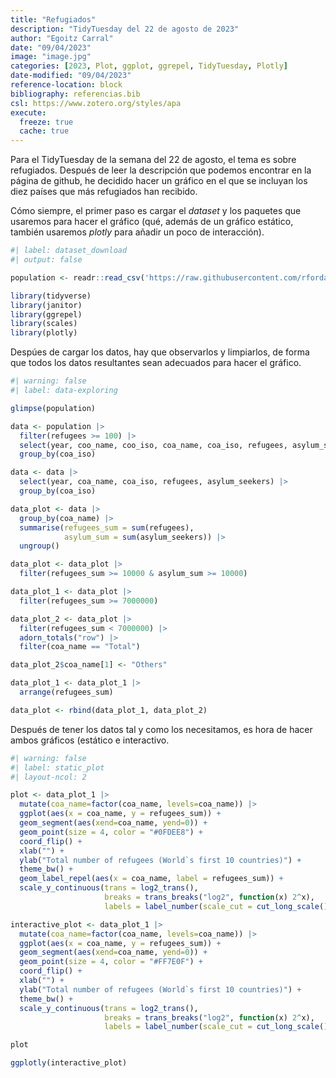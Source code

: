 ```yaml
---
title: "Refugiados"
description: "TidyTuesday del 22 de agosto de 2023"
author: "Egoitz Carral"
date: "09/04/2023"
image: "image.jpg"
categories: [2023, Plot, ggplot, ggrepel, TidyTuesday, Plotly] 
date-modified: "09/04/2023"
reference-location: block
bibliography: referencias.bib
csl: https://www.zotero.org/styles/apa
execute: 
  freeze: true
  cache: true
---
```


Para el TidyTuesday de la semana del 22 de agosto, el tema es sobre refugiados. Después de leer la descripción que podemos encontrar en la página de github, he decidido hacer un gráfico en el que se incluyan los diez países que más refugiados han recibido.

Cómo siempre, el primer paso es cargar el *dataset* y los paquetes que usaremos para hacer el gráfico (qué, además de un gráfico estático, también usaremos *plotly* para añadir un poco de interacción).

```r
#| label: dataset_download
#| output: false

population <- readr::read_csv('https://raw.githubusercontent.com/rfordatascience/tidytuesday/master/data/2023/2023-08-22/population.csv')

library(tidyverse)
library(janitor)
library(ggrepel)
library(scales)
library(plotly)
```

Despúes de cargar los datos, hay que observarlos y limpiarlos, de forma que todos los datos resultantes sean adecuados para hacer el gráfico.

```r
#| warning: false
#| label: data-exploring

glimpse(population)

data <- population |> 
  filter(refugees >= 100) |> 
  select(year, coo_name, coo_iso, coa_name, coa_iso, refugees, asylum_seekers) |> 
  group_by(coa_iso)

data <- data |> 
  select(year, coa_name, coa_iso, refugees, asylum_seekers) |> 
  group_by(coa_iso)

data_plot <- data |>
  group_by(coa_name) |> 
  summarise(refugees_sum = sum(refugees),
            asylum_sum = sum(asylum_seekers)) |> 
  ungroup()

data_plot <- data_plot |> 
  filter(refugees_sum >= 10000 & asylum_sum >= 10000)

data_plot_1 <- data_plot |> 
  filter(refugees_sum >= 7000000)

data_plot_2 <- data_plot |> 
  filter(refugees_sum < 7000000) |> 
  adorn_totals("row") |> 
  filter(coa_name == "Total")

data_plot_2$coa_name[1] <- "Others"

data_plot_1 <- data_plot_1 |> 
  arrange(refugees_sum)

data_plot <- rbind(data_plot_1, data_plot_2)
```

Después de tener los datos tal y como los necesitamos, es hora de hacer ambos gráficos (estático e interactivo.

```r
#| warning: false
#| label: static_plot
#| layout-ncol: 2

plot <- data_plot_1 |> 
  mutate(coa_name=factor(coa_name, levels=coa_name)) |> 
  ggplot(aes(x = coa_name, y = refugees_sum)) +
  geom_segment(aes(xend=coa_name, yend=0)) +
  geom_point(size = 4, color = "#0FDEE8") +
  coord_flip() +
  xlab("") +
  ylab("Total number of refugees (World`s first 10 countries)") +
  theme_bw() +
  geom_label_repel(aes(x = coa_name, label = refugees_sum)) +
  scale_y_continuous(trans = log2_trans(),
                     breaks = trans_breaks("log2", function(x) 2^x),
                     labels = label_number(scale_cut = cut_long_scale()))

interactive_plot <- data_plot_1 |> 
  mutate(coa_name=factor(coa_name, levels=coa_name)) |> 
  ggplot(aes(x = coa_name, y = refugees_sum)) +
  geom_segment(aes(xend=coa_name, yend=0)) +
  geom_point(size = 4, color = "#FF7E0F") +
  coord_flip() +
  xlab("") +
  ylab("Total number of refugees (World`s first 10 countries)") +
  theme_bw() +
  scale_y_continuous(trans = log2_trans(),
                     breaks = trans_breaks("log2", function(x) 2^x),
                     labels = label_number(scale_cut = cut_long_scale()))

plot

ggplotly(interactive_plot)
```

::: {refs}
:::
